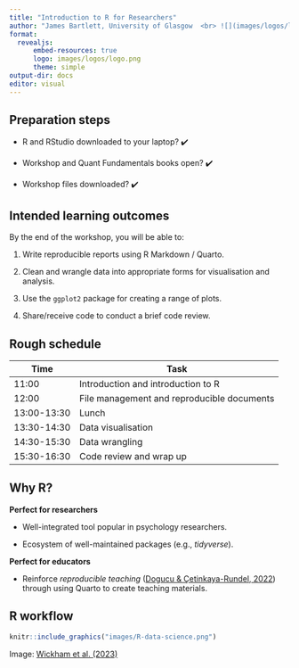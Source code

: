 ```yaml
---
title: "Introduction to R for Researchers"
author: "James Bartlett, University of Glasgow  <br> ![](images/logos/logo.png){width=300} <br> @ York St John"
format: 
  revealjs:
      embed-resources: true
      logo: images/logos/logo.png
      theme: simple
output-dir: docs
editor: visual
---
```


## Preparation steps

-   R and RStudio downloaded to your laptop? ✔️

\newline

-   Workshop and Quant Fundamentals books open? ✔️

\newline

-   Workshop files downloaded? ✔️

## Intended learning outcomes

By the end of the workshop, you will be able to: 

1. Write reproducible reports using R Markdown / Quarto.

2. Clean and wrangle data into appropriate forms for visualisation and analysis.

3. Use the `ggplot2` package for creating a range of plots.

4. Share/receive code to conduct a brief code review.

## Rough schedule {.smaller}

| Time        | Task                                       |
|-------------|--------------------------------------------|
| 11:00       | Introduction and introduction to R         |
| 12:00       | File management and reproducible documents |
| 13:00-13:30 | Lunch                                      |
| 13:30-14:30 | Data visualisation                         |
| 14:30-15:30 | Data wrangling                             |
| 15:30-16:30 | Code review and wrap up                    |

## Why R? 

**Perfect for researchers**

- Well-integrated tool popular in psychology researchers.

- Ecosystem of well-maintained packages (e.g., *tidyverse*).

**Perfect for educators**

- Reinforce *reproducible teaching* ([Dogucu & Çetinkaya-Rundel, 2022](https://doi.org/10.1080/26939169.2022.2138645)) through using Quarto to create teaching materials.

## R workflow

```r
knitr::include_graphics("images/R-data-science.png")
```

Image: [Wickham et al. (2023)](https://r4ds.hadley.nz/)
